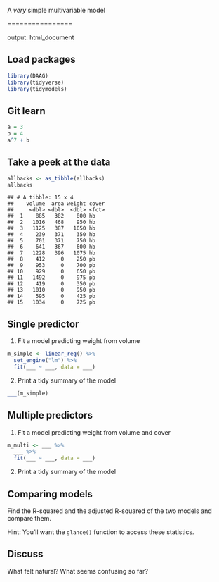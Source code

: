 A *very* simple multivariable model

================

output: html_document

## Load packages

``` r
library(DAAG)
library(tidyverse)
library(tidymodels)
```

## Git learn

``` r
a = 3
b = 4
a^7 + b
```

## Take a peek at the data

``` r
allbacks <- as_tibble(allbacks)
allbacks
```

    ## # A tibble: 15 x 4
    ##    volume  area weight cover
    ##     <dbl> <dbl>  <dbl> <fct>
    ##  1    885   382    800 hb   
    ##  2   1016   468    950 hb   
    ##  3   1125   387   1050 hb   
    ##  4    239   371    350 hb   
    ##  5    701   371    750 hb   
    ##  6    641   367    600 hb   
    ##  7   1228   396   1075 hb   
    ##  8    412     0    250 pb   
    ##  9    953     0    700 pb   
    ## 10    929     0    650 pb   
    ## 11   1492     0    975 pb   
    ## 12    419     0    350 pb   
    ## 13   1010     0    950 pb   
    ## 14    595     0    425 pb   
    ## 15   1034     0    725 pb

## Single predictor

1.  Fit a model predicting weight from volume

``` r
m_simple <- linear_reg() %>%
  set_engine("lm") %>%
  fit(___ ~ ___, data = ___)
```

2.  Print a tidy summary of the model

``` r
___(m_simple)
```

## Multiple predictors

1.  Fit a model predicting weight from volume and cover

``` r
m_multi <- ___ %>%
  ___ %>%
  fit(___ ~ ___, data = ___)
```

2.  Print a tidy summary of the model

## Comparing models

Find the R-squared and the adjusted R-squared of the two models and
compare them.

Hint: You’ll want the `glance()` function to access these statistics.

## Discuss

What felt natural? What seems confusing so far?
